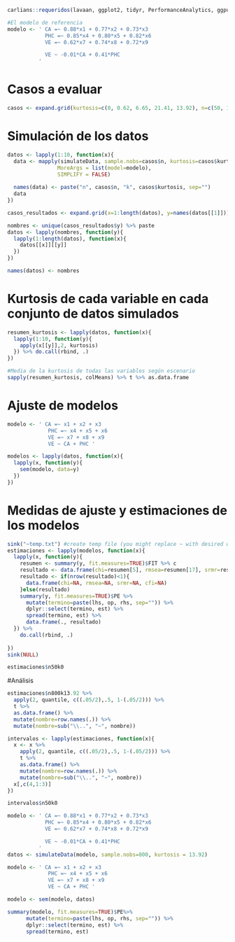 ```r
carlians::requeridos(lavaan, ggplot2, tidyr, PerformanceAnalytics, ggpubr, dplyr)

#El modelo de referencia
modelo <- ' CA =~ 0.88*x1 + 0.77*x2 + 0.73*x3
            PHC =~ 0.85*x4 + 0.80*x5 + 0.82*x6
            VE =~ 0.62*x7 + 0.74*x8 + 0.72*x9

            VE ~ -0.01*CA + 0.41*PHC
          '
```
# Casos a evaluar

```r
casos <- expand.grid(kurtosis=c(0, 0.62, 6.65, 21.41, 13.92), n=c(50, 100, 200, 400, 800))
```

# Simulación de los datos

```r
datos <- lapply(1:10, function(x){
  data <- mapply(simulateData, sample.nobs=casos$n, kurtosis=casos$kurtosis, 
                MoreArgs = list(model=modelo),
                SIMPLIFY = FALSE)
  
  names(data) <- paste("n", casos$n, "k", casos$kurtosis, sep="")
  data
})

casos_resultados <- expand.grid(x=1:length(datos), y=names(datos[[1]]))

nombres <- unique(casos_resultados$y) %>% paste
datos <- lapply(nombres, function(y){
  lapply(1:length(datos), function(x){
    datos[[x]][[y]]
  })
})

names(datos) <- nombres
```

# Kurtosis de cada variable en cada conjunto de datos simulados

```r
resumen_kurtosis <- lapply(datos, function(x){
  lapply(1:10, function(y){
    apply(x[[y]],2, kurtosis)
  }) %>% do.call(rbind, .)
})

#Media de la kurtosis de todas las variables según escenario
sapply(resumen_kurtosis, colMeans) %>% t %>% as.data.frame
```

# Ajuste de modelos

```r
modelo <- ' CA =~ x1 + x2 + x3
             PHC =~ x4 + x5 + x6
             VE =~ x7 + x8 + x9
             VE ~ CA + PHC '

modelos <- lapply(datos, function(x){
  lapply(x, function(y){
    sem(modelo, data=y)
  })
})
```

# Medidas de ajuste y estimaciones de los modelos 

```r
sink("~temp.txt") #create temp file (you might replace ~ with desired working directory)
estimaciones <- lapply(modelos, function(x){
  lapply(x, function(y){
    resumen <- summary(y, fit.measures=TRUE)$FIT %>% c
    resultado <- data.frame(chi=resumen[5], rmsea=resumen[17], srmr=resumen[21], cfi=resumen[9])
    resultado <- if(nrow(resultado)<1){
      data.frame(chi=NA, rmsea=NA, srmr=NA, cfi=NA)
    }else(resultado)
    summary(y, fit.measures=TRUE)$PE %>% 
      mutate(termino=paste(lhs, op, rhs, sep="")) %>% 
      dplyr::select(termino, est) %>% 
      spread(termino, est) %>% 
      data.frame(., resultado)
  }) %>% 
    do.call(rbind, .) 
  
})
sink(NULL)

estimaciones$n50k0
```

#Análisis

```r
estimaciones$n800k13.92 %>% 
  apply(2, quantile, c((.05/2),.5, 1-(.05/2))) %>% 
  t %>% 
  as.data.frame() %>% 
  mutate(nombre=row.names(.)) %>% 
  mutate(nombre=sub("\\..", "~", nombre))

intervalos <- lapply(estimaciones, function(x){
  x <- x %>% 
    apply(2, quantile, c((.05/2),.5, 1-(.05/2))) %>% 
    t %>% 
    as.data.frame() %>% 
    mutate(nombre=row.names(.)) %>% 
    mutate(nombre=sub("\\..", "~", nombre))
  x[,c(4,1:3)]
})

intervalos$n50k0
```

```r
modelo <- ' CA =~ 0.88*x1 + 0.77*x2 + 0.73*x3
            PHC =~ 0.85*x4 + 0.80*x5 + 0.82*x6
            VE =~ 0.62*x7 + 0.74*x8 + 0.72*x9

            VE ~ -0.01*CA + 0.41*PHC
          '
datos <- simulateData(modelo, sample.nobs=800, kurtosis = 13.92)

modelo <- ' CA =~ x1 + x2 + x3
             PHC =~ x4 + x5 + x6
             VE =~ x7 + x8 + x9
             VE ~ CA + PHC '

modelo <- sem(modelo, datos)

summary(modelo, fit.measures=TRUE)$PE%>% 
      mutate(termino=paste(lhs, op, rhs, sep="")) %>% 
      dplyr::select(termino, est) %>% 
      spread(termino, est)
```

